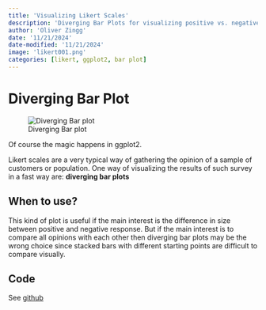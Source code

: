 ```yaml
---
title: 'Visualizing Likert Scales'
description: 'Diverging Bar Plots for visualizing positive vs. negative opinions'
author: 'Oliver Zingg'
date: '11/21/2024'
date-modified: '11/21/2024'
image: 'likert001.png'
categories: [likert, ggplot2, bar plot]
---
```




# Diverging Bar Plot

![Diverging Bar plot](likert001.png)





Of course the magic happens in ggplot2. 

Likert scales are a very typical way of gathering the opinion of a sample of customers or population. One way of visualizing the results of such survey in a fast way are: **diverging bar plots**

## When to use?

This kind of plot is useful if the main interest is the difference in size between positive and negative response. But if the main interest is to compare all opinions with each other then diverging bar plots may be the wrong choice since stacked bars with different starting points are difficult to compare visually.

## Code

See [github](https://github.com/oli9402/visualisation/blob/main/likert_plots/likert_vis.qmd)

